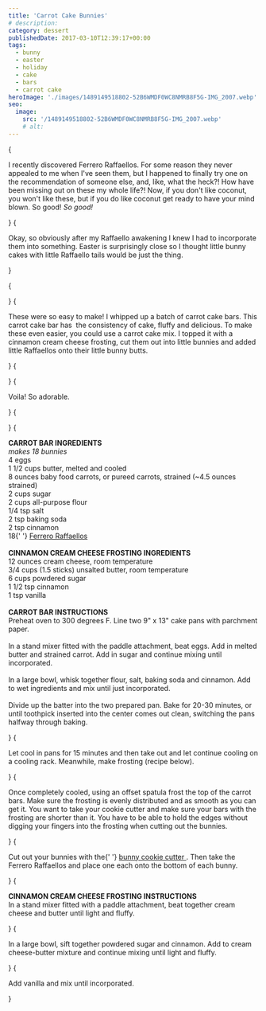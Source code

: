 ```yaml
---
title: 'Carrot Cake Bunnies'
# description:
category: dessert
publishedDate: 2017-03-10T12:39:17+00:00
tags:
  - bunny
  - easter
  - holiday
  - cake
  - bars
  - carrot cake
heroImage: './images/1489149518802-52B6WMDF0WC8NMRB8F5G-IMG_2007.webp'
seo:
  image:
    src: '/1489149518802-52B6WMDF0WC8NMRB8F5G-IMG_2007.webp'
    # alt:
---
```



{<p>I recently discovered Ferrero Raffaellos. For some reason they never
appealed to me when I've seen them, but I happened to finally try one on the
recommendation of someone else, and, like, what the heck?! How have been
missing out on these my whole life?! Now, if you don't like coconut, you
won't like these, but if you do like coconut get ready to have your mind
blown. So good! <em>So good!</em></p>}
{<p>Okay, so obviously after my Raffaello awakening I knew I had to incorporate
them into something. Easter is surprisingly close so I thought little bunny
cakes with little Raffaello tails would be just the thing.</p>}

{<p><Picture
		src={ContentImage1}
		alt="Carrot Cake Bunnies | Sarah Makes Stuff"
	/></p>}
{<p>These were so easy to make! I whipped up a batch of carrot cake bars. This
carrot cake bar has  the consistency of cake, fluffy and delicious. To make
these even easier, you could use a carrot cake mix. I topped it with a
cinnamon cream cheese frosting, cut them out into little bunnies and added
little Raffaellos onto their little bunny butts.</p>}
{<p><Picture
		src={ContentImage2}
		alt="Carrot Cake Bunnies | Sarah Makes Stuff"
	/></p>}
{<p>Voila! So adorable.</p>}
{<p><Picture
		src={ContentImage3}
		alt="Carrot Cake Bunnies | Sarah Makes Stuff"
	/></p>}
{<p><strong>CARROT BAR INGREDIENTS</strong>
<br />
<em>makes 18 bunnies</em>
<br />4 eggs
<br />1 1/2 cups butter, melted and cooled
<br />8 ounces baby food carrots, or pureed carrots, strained (~4.5 ounces
strained)
<br />2 cups sugar
<br />2 cups all-purpose flour
<br />
1/4 tsp salt
<br />2 tsp baking soda
<br />2 tsp cinnamon
<br />
18{' '}
<a
		target="_blank"
		href="https://www.amazon.com/Ferrero-Rafaello-Piece-Gift-5-3oz/dp/B0001FQV9S/ref=sr_1_3_a_it?ie=UTF8&amp;qid=1489146932&amp;sr=8-3&amp;keywords=Ferrero+Raffaello+Almond+Coconut+Candy"
	>
Ferrero Raffaellos
</a>
<br />
<br />
<strong>CINNAMON CREAM CHEESE FROSTING INGREDIENTS</strong>
<br />
12 ounces cream cheese, room temperature
<br />
3/4 cups (1.5 sticks) unsalted butter, room temperature
<br />6 cups powdered sugar
<br />1 1/2 tsp cinnamon
<br />1 tsp vanilla
<br />
<br />
<strong>CARROT BAR INSTRUCTIONS</strong>
<br />
Preheat oven to 300 degrees F. Line two 9" x 13" cake pans with parchment
paper. 
<br />
<br />
In a stand mixer fitted with the paddle attachment, beat eggs. Add in melted
butter and strained carrot. Add in sugar and continue mixing until
incorporated.
<br />
<br />
In a large bowl, whisk together flour, salt, baking soda and cinnamon. Add to
wet ingredients and mix until just incorporated. 
<br />
<br />
Divide up the batter into the two prepared pan. Bake for 20-30 minutes, or
until toothpick inserted into the center comes out clean, switching the pans
halfway through baking.</p>}
{<p>Let cool in pans for 15 minutes and then take out and let continue cooling on
a cooling rack. Meanwhile, make frosting (recipe below).</p>}
{<p>Once completely cooled, using an offset spatula frost the top of the carrot
bars. Make sure the frosting is evenly distributed and as smooth as you can
get it. You want to take your cookie cutter and make sure your bars with the
frosting are shorter than it. You have to be able to hold the edges without
digging your fingers into the frosting when cutting out the bunnies.</p>}
{<p>Cut out your bunnies with the{' '}
<a
		target="_blank"
		href="https://www.amazon.com/gp/product/B00IOQSAB8/ref=oh_aui_detailpage_o05_s00?ie=UTF8&amp;psc=1"
	>
bunny cookie cutter
</a>
. Then take the Ferrero Raffaellos and place one each onto the bottom of each
bunny.</p>}
{<p><strong>CINNAMON CREAM CHEESE FROSTING INSTRUCTIONS</strong> <br />
In a stand mixer fitted with a paddle attachment, beat together cream cheese
and butter until light and fluffy.</p>}
{<p>In a large bowl, sift together powdered sugar and cinnamon. Add to cream
cheese-butter mixture and continue mixing until light and fluffy.</p>}
{<p>Add vanilla and mix until incorporated.</p>}
